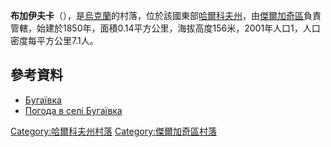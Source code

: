 {{coord|50|17|17|N|36|14|30|E|scale:100000_region:UA|display=title}}

'''布加伊夫卡'''（{{lang-uk|Бугаївка}}），是[[烏克蘭|烏克蘭]]的村落，位於該國東部[[哈爾科夫州|哈爾科夫州]]，由[[傑爾加奇區_(烏克蘭)|傑爾加奇區]]負責管轄，始建於1850年，面積0.14平方公里，海拔高度156米，2001年人口1，人口密度每平方公里7.1人。

==參考資料==
* [http://w1.c1.rada.gov.ua/pls/z7502/A005?rdat1=09.01.2009&rf7571=32984 Бугаївка]{{dead link|date=2017年12月 |bot=InternetArchiveBot |fix-attempted=yes }}
* [http://weather.in.ua/ua/har'kovskaja/2135 Погода в селі Бугаївка] {{Wayback|url=http://weather.in.ua/ua/har'kovskaja/2135 |date=20210121025525 }}

{{DEFAULTSORT:Бугаївка}}
[[Category:哈爾科夫州村落|Category:哈爾科夫州村落]]
[[Category:傑爾加奇區村落|Category:傑爾加奇區村落]]


{{Kharkiv-geo-stub}}